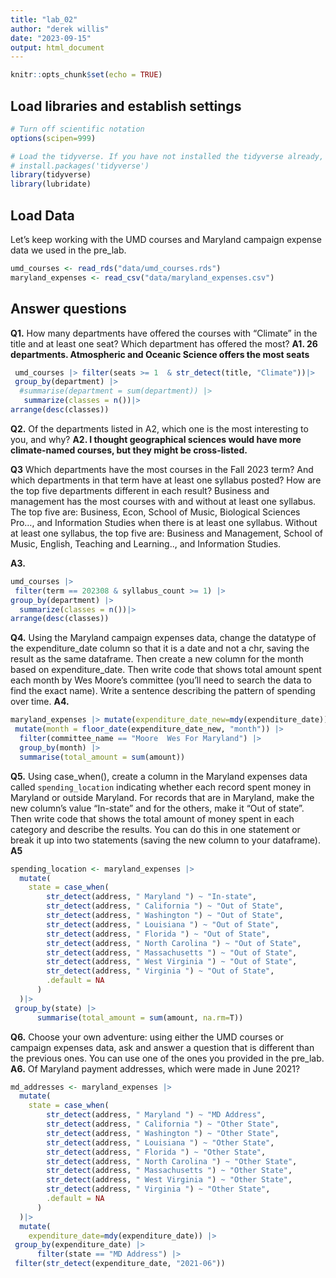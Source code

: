 ```yaml
---
title: "lab_02"
author: "derek willis"
date: "2023-09-15"
output: html_document
---
```


```r
knitr::opts_chunk$set(echo = TRUE)
```

## Load libraries and establish settings

```r
# Turn off scientific notation
options(scipen=999)

# Load the tidyverse. If you have not installed the tidyverse already, remove the # from the next line and run it first.  
# install.packages('tidyverse')
library(tidyverse)
library(lubridate)
```

## Load Data

Let's keep working with the UMD courses and Maryland campaign expense data we used in the pre_lab.

```r
umd_courses <- read_rds("data/umd_courses.rds")
maryland_expenses <- read_csv("data/maryland_expenses.csv")
```

## Answer questions

**Q1.** How many departments have offered the courses with "Climate" in the title and at least one seat? Which department has offered the most? **A1. 26 departments. Atmospheric and Oceanic Science offers the most seats**

```r
 umd_courses |> filter(seats >= 1  & str_detect(title, "Climate"))|>
 group_by(department) |>
  #summarise(department = sum(department)) |>
   summarize(classes = n())|>
arrange(desc(classes))

```

**Q2.** Of the departments listed in A2, which one is the most interesting to you, and why? **A2. I thought geographical sciences would have more climate-named courses, but they might be cross-listed.**

**Q3** Which departments have the most courses in the Fall 2023 term? And which departments in that term have at least one syllabus posted? How are the top five departments different in each result? Business and management has the most courses with and without at least one syllabus. The top five are: Business, Econ, School of Music, Biological Sciences Pro..., and Information Studies when there is at least one syllabus. Without at least one syllabus, the top five are: Business and Management, School of Music, English, Teaching and Learning.., and Information Studies.

**A3.**

```r
umd_courses |>
 filter(term == 202308 & syllabus_count >= 1) |>
group_by(department) |>
  summarize(classes = n())|>
arrange(desc(classes))
```

**Q4.** Using the Maryland campaign expenses data, change the datatype of the expenditure_date column so that it is a date and not a chr, saving the result as the same dataframe. Then create a new column for the month based on expenditure_date. Then write code that shows total amount spent each month by Wes Moore's committee (you'll need to search the data to find the exact name). Write a sentence describing the pattern of spending over time. **A4.**

```r
maryland_expenses |> mutate(expenditure_date_new=mdy(expenditure_date))|>
 mutate(month = floor_date(expenditure_date_new, "month")) |>
  filter(committee_name == "Moore  Wes For Maryland") |>
  group_by(month) |>
  summarise(total_amount = sum(amount))

```

**Q5.** Using case_when(), create a column in the Maryland expenses data called `spending_location` indicating whether each record spent money in Maryland or outside Maryland. For records that are in Maryland, make the new column's value "In-state" and for the others, make it "Out of state". Then write code that shows the total amount of money spent in each category and describe the results. You can do this in one statement or break it up into two statements (saving the new column to your dataframe). **A5**

```r
spending_location <- maryland_expenses |>
  mutate(
    state = case_when(
        str_detect(address, " Maryland ") ~ "In-state",
        str_detect(address, " California ") ~ "Out of State",
        str_detect(address, " Washington ") ~ "Out of State",
        str_detect(address, " Louisiana ") ~ "Out of State",
        str_detect(address, " Florida ") ~ "Out of State",
        str_detect(address, " North Carolina ") ~ "Out of State",
        str_detect(address, " Massachusetts ") ~ "Out of State",
        str_detect(address, " West Virginia ") ~ "Out of State",
        str_detect(address, " Virginia ") ~ "Out of State",
        .default = NA
      )
  )|>
 group_by(state) |>
      summarise(total_amount = sum(amount, na.rm=T))
```

**Q6.** Choose your own adventure: using either the UMD courses or campaign expenses data, ask and answer a question that is different than the previous ones. You can use one of the ones you provided in the pre_lab. **A6.** Of Maryland payment addresses, which were made in June 2021?

```r
md_addresses <- maryland_expenses |>
  mutate(
    state = case_when(
        str_detect(address, " Maryland ") ~ "MD Address",
        str_detect(address, " California ") ~ "Other State",
        str_detect(address, " Washington ") ~ "Other State",
        str_detect(address, " Louisiana ") ~ "Other State",
        str_detect(address, " Florida ") ~ "Other State",
        str_detect(address, " North Carolina ") ~ "Other State",
        str_detect(address, " Massachusetts ") ~ "Other State",
        str_detect(address, " West Virginia ") ~ "Other State",
        str_detect(address, " Virginia ") ~ "Other State",
        .default = NA
      )
  )|>
  mutate(
    expenditure_date=mdy(expenditure_date)) |>
 group_by(expenditure_date) |>
      filter(state == "MD Address") |>
 filter(str_detect(expenditure_date, "2021-06"))
```
